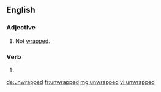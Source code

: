 ==English==

===Adjective===
{{en-adj|-}}

# Not [[wrapped]].

===Verb===
{{head|en|verb form}}

# {{en-past of|unwrap}}

[[de:unwrapped]]
[[fr:unwrapped]]
[[mg:unwrapped]]
[[vi:unwrapped]]